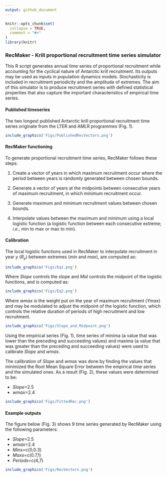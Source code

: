 ```yaml
---
output: github_document
---
```


<!-- README.md is generated from README.Rmd. Please edit the .Rmd file -->

```r
knitr::opts_chunk$set(
  collapse = TRUE,
  comment = "#>"
)
library(knitr)
```


### RecMaker - Krill proportional recruitment time series simulator

This R script generates annual time series of proportional recruitment while accounting for the cyclical nature of Antarctic krill recruitment. Its outputs may be used as inputs in population dynamics models. Stochasticity is included in recruitment periodicity and the amplitude of extremes. The aim of this simulator is to produce recruitment series with defined statistical properties that also capture the important characteristics of empirical time series.


#### Published timeseries

The two longest published Antarctic krill proportional recruitment time series originate from the LTER and AMLR programmes (Fig. 1).

```r
include_graphics('Figs/PublishedRecVectors.png')
```


#### RecMaker functioning

To generate proportional recruitment time series, RecMaker follows these steps:

1. Create a vector of years in which maximum recruitment occur where the period between years is randomly generated between chosen bounds.

2. Generate a vector of years at the midpoints between consecutive years of maximum recruitment, in which minimum recruitment occur.

3. Generate maximum and minimum recruitment values between chosen bounds.

4. Interpolate values between the maximum and minimum using a local logistic function (a logistic function between each consecutive extreme; *i.e.*, min to max or max to min).

#### Calibration

The local logistic functions used in RecMaker to interpolate recruitment in year *y* (*R<sub>y</sub>*) between extremes (*min* and *max*), are computed as:

```r
include_graphics('Figs/Eq1.png')
```

Where *Slope* controls the slope and *Mid* controls the midpoint of the logistic functions, and is computed as:

```r
include_graphics('Figs/Eq2.png')
```

Where *wmax* is the weight put on the year of maximum recruitment (*Ymax*) and may be modulated to adjust the midpoint of the logistic function, which controls the relative duration of periods of high recruitment and low recruitment.


```r
include_graphics('Figs/Slope_and_Midpoint.png')
```


Using the empirical series (Fig. 1), time series of minima (a value that was lower than the preceding and succeeding values) and maxima (a value that was greater than the preceding and succeeding values) were used to calibrate *Slope* and *wmax*. 

The calibration of *Slope* and *wmax* was done by finding the values that minimized the Root Mean Square Error between the empirical time series and the simulated ones. As a result (Fig. 2), these values were determined to be:

* *Slope*=2.5
* *wmax*=2.4

```r
include_graphics('Figs/FittedRec.png')
```


#### Example outputs

The figure below (Fig. 3) shows 9 time series generated by RecMaker using the following parameters:

* *Slope*=2.5
* *wmax*=2.4
* *Mins*=c(0,0.3)
* *Maxs*=c(0.7,1)
* *Periods*=c(4,7)

```r
include_graphics('Figs/RecVectors.png')
```

